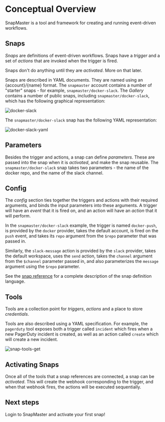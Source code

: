 # Conceptual Overview

SnapMaster is a tool and framework for creating and running event-driven workflows.

## Snaps

*Snaps* are definitions of event-driven workflows.  Snaps have a *trigger* and a set of 
*actions* that are invoked when the trigger is fired. 

Snaps don't do anything until they are *activated*.  More on that later.

Snaps are described in YAML documents.  They are named using an {account}/{name} format. 
The `snapmaster` account contains a number of "starter" snaps - for example, 
`snapmaster/docker-slack`.  The *Gallery* contains a number of public snaps, including 
`snapmaster/docker-slack`, which has the following graphical representation:

![docker-slack](img/docker-slack.png)

The `snapmaster/docker-slack` snap has the following YAML representation:

![docker-slack-yaml](img/docker-slack-yaml.png)

## Parameters

Besides the trigger and actions, a snap can define *parameters*.  These are passed 
into the snap when it is *activated*, and make the snap reusable.  The 
`snapmaster/docker-slack` snap takes two parameters - the name of the docker repo, and 
the name of the slack channel.

## Config

The *config* section ties together the triggers and actions with their required arguments, 
and binds the input parameters into these arguments.  A trigger will have an *event* that 
it is fired on, and an action will have an *action* that it will perform.

In the `snapmaster/docker-slack` example, the trigger is named `docker-push`, is provided 
by the `docker` provider, takes the default account, is fired on the `push` event, and 
takes its `repo` argument from the `$repo` parameter that was passed in.

Similarly, the `slack-message` action is provided by the `slack` provider, takes the 
default workspace, uses the `send` action, takes the `channel` argument from the `$channel`
parameter passed in, and also parameterizes the `message` argument using the `$repo` 
parameter.

See the [snap reference](../snap-reference/snap-reference) for a complete description of 
the snap definition language.

## Tools

Tools are a collection point for *triggers*, *actions* and a place to store *credentials*.

Tools are also described using a YAML specification. For example, the `pagerduty` tool 
exposes both a trigger called `incident` which fires when a new PagerDuty incident is 
created, as well as an action called `create` which will create a new incident.

![snap-tools-get](img/snap-tools-get.png)

## Activating Snaps

Once all of the tools that a snap references are connected, a snap can be *activated*. This will create the webhook corresponding to the trigger, and when that webhook fires, 
the actions will be executed sequentially.

## Next steps

Login to SnapMaster and activate your first snap!
